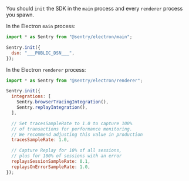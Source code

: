 You should `init` the SDK in the `main` process and every `renderer` process you spawn.


In the Electron `main` process:

```javascript
import * as Sentry from "@sentry/electron/main";

Sentry.init({
  dsn: "___PUBLIC_DSN___",
});
```

In the Electron `renderer` process:

```javascript {"onboardingOptions": {"performance": "5, 8-12", "session-replay": "6, 13-17"}}
import * as Sentry from "@sentry/electron/renderer";

Sentry.init({
  integrations: [
    Sentry.browserTracingIntegration(),
    Sentry.replayIntegration(),
  ],

  // Set tracesSampleRate to 1.0 to capture 100%
  // of transactions for performance monitoring.
  // We recommend adjusting this value in production
  tracesSampleRate: 1.0,

  // Capture Replay for 10% of all sessions,
  // plus for 100% of sessions with an error
  replaysSessionSampleRate: 0.1,
  replaysOnErrorSampleRate: 1.0,
});
```
